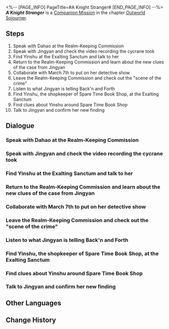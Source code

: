 <%-- [PAGE_INFO]
PageTitle=#A Knight Stranger#
[END_PAGE_INFO] --%>
{{Stub|Dialogue.}}
{{Mission Infobox
|id            = 2020307
|title         = 
|image         = <!--Mission A Knight Stranger.png-->
|type          = Companion
|event_name    = 
|chapter       = Outworld Sojourner (Companion Mission Chapter)
|requirements  = [[Trailblaze Mission]] ''[[Humming Antlers, Entwined Horns]]'' completed
|summary       = Accompanied by March 7th, you and Mr. Yang conducted a lengthy investigation but failed to determine if Luocha is innocent or not.<br />Nonetheless, March 7th enjoyed the experience, and that's what matters most, right?
|characters    = Back'n; Forth; Jingyan; March 7th; Trailblazer; Welt; Yinshu; Yunshen
|startLocation = [[The Xianzhou Luofu]] - [[Exalting Sanctum]]
|world         = The Xianzhou Luofu
|area          = Exalting Sanctum
|prev          = 
|next          = 
|exp           = 450
|credits       = 110000
|stellarJade   = 100
|other         = {{Card List|1=Traveler's Guide*5; Refined Aether*5; "Into the Desolate"*1 { text = "Into the Desolate" }}}
}}
'''''A Knight Stranger''''' is a [[Companion Mission]] in the chapter [[Outworld Sojourner (Companion Mission Chapter)|Outworld Sojourner]].

==Steps==
# Speak with Dahao at the Realm-Keeping Commission
# Speak with Jingyan and check the video recording the cycrane took
# Find Yinshu at the Exalting Sanctum and talk to her
# Return to the Realm-Keeping Commission and learn about the new clues of the case from Jingyan
# Collaborate with March 7th to put on her detective show
# Leave the Realm-Keeping Commission and check out the "scene of the crime"
# Listen to what Jingyan is telling Back'n and Forth
# Find Yinshu, the shopkeeper of Spare Time Book Shop, at the Exalting Sanctum
# Find clues about Yinshu around Spare Time Book Shop
# Talk to Jingyan and confirm her new finding

<!--
==Gameplay Notes==

--><!--
==Trial Character==

-->
==Dialogue==
{{Stub Dialogue}}
{{Dialogue Start}}
:{{tx}}
{{Dialogue End}}

===Speak with Dahao at the Realm-Keeping Commission===
{{Mission Description|type=companion|location=Exalting Sanctum|update|After the Stellaron Crisis outbreak, the six commissions were busy as a bee trying to find the perpetrator in vain. Official Dahao of the Realm-Keeping Commission requested support from the Astral Express to identify suspects. Sounds like another bothersome case... However, as a Nameless, you should lend a helping hand as much as you can. Go talk to him.}}
{{Dialogue Start}}
:{{tx}}
{{Dialogue End}}

===Speak with Jingyan and check the video recording the cycrane took===
{{Mission Description|type=companion|location=<!--to be added-->|update|In the process of helping the Realm-Keeping Commission in identifying suspects, something unexpected happened. The Realm-Keeping Commission isn't too anxious about it, but Welt was. The moment he saw Luocha's flawless face, he was stunned and cold sweat drenched his shirt. You don't know the reason, but Welt must have a good reason for being so unnerved. Continue to investigate this Mr. Luocha.<br />Say, what is March 7th so excited about, and since when did she have a "Genius Detective" tacked onto her name?}}
{{Dialogue Start}}
:{{tx}}
{{Dialogue End}}

===Find Yinshu at the Exalting Sanctum and talk to her===
{{Mission Description|type=companion|location=Exalting Sanctum|update|After leaving the daylight-robbing thug, you can finally meet Yinshu.<br />A little secret for you: Genius Detective March 7th loved the experience, because even genius detectives need to encounter unreasonable, daylight-robbing, uncultured witnesses like that. It made her feel even more like a genius detective.}}
{{Dialogue Start}}
:{{tx}}
{{Dialogue End}}

===Return to the Realm-Keeping Commission and learn about the new clues of the case from Jingyan===
{{Mission Description|type=companion|location=Exalting Sanctum|update|An obscure corner, mysterious men in black, a torn-off title page... Pieces of evidence slowly emerged to put together the puzzle. Maybe you only need a final puzzle piece to complete the quest... Is the new piece of information Jingyan had come into the key puzzle piece you need?}}
{{Dialogue Start}}
:{{tx}}
{{Dialogue End}}

===Collaborate with March 7th to put on her detective show===
{{Mission Description|type=companion|location=Exalting Sanctum|update|The boring evidence-collection task finally ended, and it is time for the mind-bending, action-packed deduction segment!<br />Genius Detective March 7th is confident to reveal the truth to the world as she gets to the bottom of the case.<br />Luck be with her.}}
{{Dialogue Start}}
:{{tx}}
{{Dialogue End}}

===Leave the Realm-Keeping Commission and check out the "scene of the crime"===
{{Mission Description|type=companion|location=Exalting Sanctum|update|Maybe because of some missing key information, or maybe it's because a certain genius detective's reasoning skills is incongruous with the truth, or maybe, Luocha was just too good... Genius Detective March 7th's first detective debut doesn't seem to be very successful. You decide to check out the scene of the crime, armchair detectives have limited understanding, after all.}}
{{Dialogue Start}}
:{{tx}}
{{Dialogue End}}

===Listen to what Jingyan is telling Back'n and Forth===
{{Mission Description|type=companion|location=Exalting Sanctum|update|The moment you step out of the Realm-Keeping Commission, you see three individuals discussing something. One of them is Jingyan, and the other two are Back'n and Forth of crosstalk fame.<br />You detected a few keywords in their conversation... Blonde, Outworlder, savior... This isn't the key information on Luocha's disappearance, is it?}}
{{Dialogue Start}}
:{{tx}}
{{Dialogue End}}

===Find Yinshu, the shopkeeper of Spare Time Book Shop, at the Exalting Sanctum===
{{Mission Description|type=companion|location=Exalting Sanctum|update|Yinshu has appeared in that obscure corner with two men in black, in the period that Luocha happened to be there. Maybe Yinshu can provide some eyewitness statements to help you understand what Luocha was up to.}}
{{Dialogue Start}}
:{{tx}}
{{Dialogue End}}

===Find clues about Yinshu around Spare Time Book Shop===
{{Mission Description|type=companion|location=Exalting Sanctum|update|Yinshu doesn't seem to be at Spare Time Book Shop... Look for her nearby.}}
{{Dialogue Start}}
:{{tx}}
{{Dialogue End}}

===Talk to Jingyan and confirm her new finding===
{{Mission Description|type=companion|location=Exalting Sanctum|update|Jingyan seems to have made a new discovery, as expected of her!<br />Genius Detective March 7th is already on the case, as expected of... her?}}
{{Dialogue Start}}
:{{tx}}
{{Dialogue End}}

==Other Languages==
{{Other Languages
|en   = A Knight Stranger
|zhs  = 异邦骑士
|zht  = 異邦騎士
|ja   = 異邦の騎士
|ko   = 이방 기사
|es   = Un caballero de otras tierras
|fr   = Un chevalier inconnu
|ru   = Рыцарь-чужестранец
|th   = อัศวินจากต่างแดน
|vi   = Kỵ Sĩ Dị Bang
|de   = Ein fremder Ritter
|id   = Kesatria Asing
|pt   = Um Cavaleiro Estranho
}}

==Change History==
{{Change History|1.1}}
